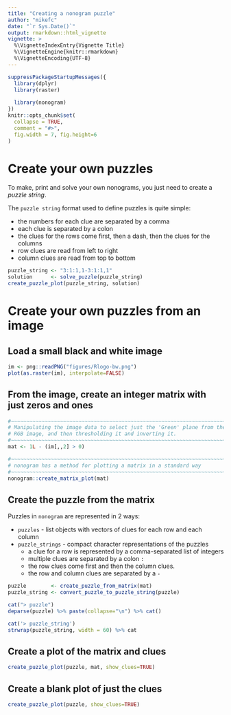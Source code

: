 ---
title: "Creating a nonogram puzzle"
author: "mikefc"
date: "`r Sys.Date()`"
output: rmarkdown::html_vignette
vignette: >
  %\VignetteIndexEntry{Vignette Title}
  %\VignetteEngine{knitr::rmarkdown}
  %\VignetteEncoding{UTF-8}
---

```{r setup, include = FALSE}
suppressPackageStartupMessages({
  library(dplyr)
  library(raster)
  
  library(nonogram)
})
knitr::opts_chunk$set(
  collapse = TRUE,
  comment = "#>",
  fig.width = 7, fig.height=6
)
```

# Create your own puzzles

To make, print and solve your own nonograms, you just need to create a *puzzle string*.

The `puzzle string` format used to define puzzles is quite simple:

* the numbers for each clue are separated by a comma
* each clue is separated by a colon
* the clues for the rows come first, then a dash, then the clues for the columns
* row clues are read from left to right
* column clues are read from top to bottom


```{r}
puzzle_string <- "3:1:1,1-3:1:1,1"
solution      <- solve_puzzle(puzzle_string)
create_puzzle_plot(puzzle_string, solution)
```



# Create your own puzzles from an image

## Load a small black and white image


```{r}
im <- png::readPNG("figures/Rlogo-bw.png")
plot(as.raster(im), interpolate=FALSE)
```


## From the image, create an integer matrix with just zeros and ones


```{r}
#~~~~~~~~~~~~~~~~~~~~~~~~~~~~~~~~~~~~~~~~~~~~~~~~~~~~~~~~~~~~~~~~~~~~~~~~~~~~~~
# Manipulating the image data to select just the 'Green' plane from the
# RGB image, and then thresholding it and inverting it.
#~~~~~~~~~~~~~~~~~~~~~~~~~~~~~~~~~~~~~~~~~~~~~~~~~~~~~~~~~~~~~~~~~~~~~~~~~~~~~~
mat <- 1L - (im[,,2] > 0)

#~~~~~~~~~~~~~~~~~~~~~~~~~~~~~~~~~~~~~~~~~~~~~~~~~~~~~~~~~~~~~~~~~~~~~~~~~~~~~~
# nonogram has a method for plotting a matrix in a standard way
#~~~~~~~~~~~~~~~~~~~~~~~~~~~~~~~~~~~~~~~~~~~~~~~~~~~~~~~~~~~~~~~~~~~~~~~~~~~~~~
nonogram::create_matrix_plot(mat)
```


## Create the puzzle from the matrix

Puzzles in `nonogram` are represented in 2 ways:

* `puzzles` - list objects with vectors of clues for each row and each column
* `puzzle_strings` - compact character representations of the puzzles
    * a clue for a row is represented by a comma-separated list of integers
    * multiple clues are separated by a colon `:`
    * the row clues come first and then the column clues. 
    * the row and column clues are separated by a `-`


```{r}
puzzle        <- create_puzzle_from_matrix(mat)
puzzle_string <- convert_puzzle_to_puzzle_string(puzzle)
```

```{r echo=FALSE, comment=NA}
cat("> puzzle")
deparse(puzzle) %>% paste(collapse="\n") %>% cat()

cat('> puzzle_string')
strwrap(puzzle_string, width = 60) %>% cat
```


## Create a plot of the matrix and clues 

```{r}
create_puzzle_plot(puzzle, mat, show_clues=TRUE)
```



## Create a blank plot of just the clues

```{r}
create_puzzle_plot(puzzle, show_clues=TRUE)
```


